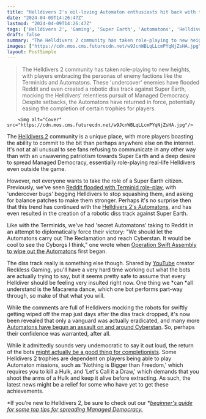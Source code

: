 ```yaml
---
title: "Helldivers 2's oil-loving Automaton enthusiasts hit back with their own propaganda, including a robotic diss track I can't understand but I assume our moms are slandered"
date: "2024-04-09T14:26:47Z"
lastmod: "2024-04-09T14:26:47Z"
tags: ['Helldivers 2', 'Gaming', 'Super Earth', 'Automatons', 'Helldivers', 'Terminids', 'YouTube']
draft: false
summary: "The Helldivers 2 community has taken role-playing to new heights, with players embracing the personas of enemy factions like the Terminids and Automatons. These 'undercover' enemies have flooded Reddit and even created a robotic diss track against Super Earth, mocking the Helldivers' relentless pursuit of Managed Democracy. Despite setbacks, the Automatons have returned in force, potentially easing the completion of certain trophies for players."
images: ["https://cdn.mos.cms.futurecdn.net/w9JcnWBLqLLcmPYqNjZsHA.jpg"]
layout: PostSimple
---
```

> The Helldivers 2 community has taken role-playing to new heights, with players embracing the personas of enemy factions like the Terminids and Automatons. These 'undercover' enemies have flooded Reddit and even created a robotic diss track against Super Earth, mocking the Helldivers' relentless pursuit of Managed Democracy. Despite setbacks, the Automatons have returned in force, potentially easing the completion of certain trophies for players.


        <img alt="Cover" src="https://cdn.mos.cms.futurecdn.net/w9JcnWBLqLLcmPYqNjZsHA.jpg"/>
        
The [<u>Helldivers 2</u>](https://www.gamesradar.com/helldivers-2-guide/) community is a unique place, with more players boasting the ability to commit to the bit than perhaps anywhere else on the internet. It's not at all unusual to see fans refusing to communicate in any other way than with an unwavering patriotism towards Super Earth and a deep desire to spread Managed Democracy, essentially role-playing real-life Helldivers even outside the game. 

However, not everyone wants to take the role of a Super Earth citizen. Previously, we've seen [<u>Reddit flooded with Terminid role-play</u>](https://www.gamesradar.com/this-is-getting-out-of-hand-helldivers-2-players-role-played-the-bugs-so-hard-that-people-are-making-impressive-animations-of-terminids-posting-on-reddit/), with 'undercover bugs' begging Helldivers to stop squashing them, and asking for balance patches to make them stronger. Perhaps it's no surprise then that this trend has continued with the [Helldivers 2's Automatons](https://www.gamesradar.com/helldivers-2-automatons/), and has even resulted in the creation of a robotic diss track against Super Earth. 

Like with the Terminids, we've had 'secret Automatons' taking to Reddit in an attempt to diplomatically force their victory: "We should let the Automatons carry out The Reclamation and reach Cyberstan. It would be cool to see the Cyborgs I think," one wrote when [<u>Operation Swift Assembly to wipe out the Automatons</u>](https://www.gamesradar.com/in-helldivers-2s-new-major-order-game-master-joel-takes-off-the-kid-gloves-once-and-for-all-youre-gonna-fight-automatons-and-youre-gonna-like-it/) first began. 

The diss track really is something else though. Shared by [YouTube](https://www.gamesradar.com/uk/tag/youtube/) creator Reckless Gaming, you'll have a very hard time working out what the bots are actually trying to say, but it seems pretty safe to assume that every Helldiver should be feeling very insulted right now. One thing we *can *all understand is the Macarena dance, which one bot performs part-way through, so make of that what you will.

While the comments are full of Helldivers mocking the robots for swiftly getting wiped off the map just days after the diss track dropped, it's now been revealed that only a vanguard was actually eradicated, and many more [<u>Automatons have begun an assault on and around Cyberstan</u>](https://www.gamesradar.com/helldivers-2-game-master-joel-says-sike-the-previous-automaton-force-was-merely-a-vanguard-and-now-a-massive-fleet-is-assaulting-cyberstan-and-the-surrounding-planets/). So, perhaps their confidence was warranted, after all.

While it admittedly sounds very undemocratic to say it out loud, the return of the bots [<u>might actually be a good thing for completionists</u>](https://www.gamesradar.com/helldivers-2-soldiers-automaton-dismantling-victory-is-bad-news-for-trophy-hunters-who-need-to-wait-for-their-return-to-platinum-the-shooter/). Some Helldivers 2 trophies are dependent on players being able to play Automaton missions, such as 'Nothing is Bigger than Freedom,' which requires you to kill a Hulk, and 'Let's Call it a Draw,' which demands that you shoot the arms of a Hulk and keep it alive before extracting. As such, the latest news might be a relief for some who have yet to get these achievements. 

*If you're new to Helldivers 2, be sure to check out our *[<u><em>beginner's guide for some top tips for spreading Managed Democracy.</em></u>](https://www.gamesradar.com/helldivers-2-beginners-guide/)
        
